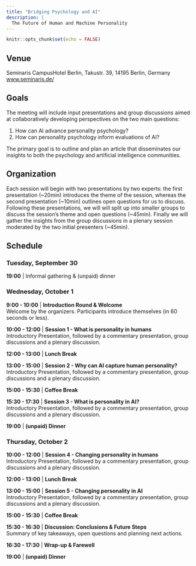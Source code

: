```yaml
---
title: "Bridging Psychology and AI"
description: |
  The Future of Human and Machine Personality
---
```


```r
knitr::opts_chunk$set(echo = FALSE)
```

## Venue

Seminaris CampusHotel Berlin,  Takustr. 39, 14195 Berlin, Germany [www.seminaris.de/](https://www.seminaris.de/hotels/tagungshotel-berlin-dahlem/)

## Goals

The meeting will include input presentations and group discussions aimed at collaboratively developing perspectives on the two main questions:

1) How can AI advance personality psychology?
2) How can personality psychology inform evaluations of AI? 

The primary goal is to outline and plan an article that disseminates our insights to both the psychology and artificial intelligence communities. 

## Organization

Each session will begin with two presentations by two experts: the first presentation (~20min) introduces the theme of the session, whereas the second presentation (~10min) outlines open questions for us to discuss. Following these presentations, we will will split up into smaller groups to discuss the session's theme and open questions (~45min). Finally we will gather the insights from the group discussions in a plenary session moderated by the two initial presenters (~45min). 

## Schedule

### Tuesday, September 30  
**19:00** | Informal gathering & (unpaid) dinner  

### Wednesday, October 1  

**9:00 - 10:00** | **Introduction Round & Welcome**  
Welcome by the organizers. Participants introduce themselves (in 60 seconds or less). 

**10:00 - 12:00** | **Session 1 - What is personality in humans**  
Introductory Presentation, followed by a commentary presentation, group discussions and a plenary discussion.

**12:00 - 13:00** | **Lunch Break**  

**13:00 - 15:00** | **Session 2 - Why can AI capture human personality?**  
Introductory Presentation, followed by a commentary presentation, group discussions and a plenary discussion.

**15:00 - 15:30** | **Coffee Break**

**15:30 - 17:30** | **Session 3 - What is personality in AI?**<br>
Introductory Presentation, followed by a commentary presentation, group discussions and a plenary discussion.

**19:00** | **(unpaid) Dinner**  

### Thursday, October 2  

**10:00 - 12:00** | **Session 4 - Changing personality in humans**  
Introductory Presentation, followed by a commentary presentation, group discussions and a plenary discussion.

**12:00 - 13:00** | **Lunch Break**  

**13:00 - 15:00** | **Session 5 - Changing personality in AI**  
Introductory Presentation, followed by a commentary presentation, group discussions and a plenary discussion.

**15:00 - 15:30** | **Coffee Break**

**15:30 - 16:30** | **Discussion: Conclusions & Future Steps**  
Summary of key takeaways, open questions and planning next actions.  

**16:30 - 17:30** | **Wrap-up & Farewell**  

**19:00** | **(unpaid) Dinner**  



